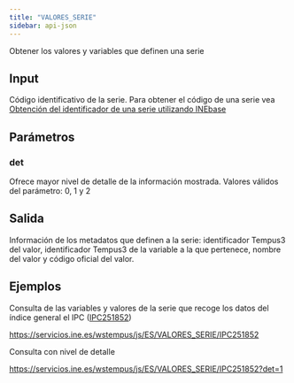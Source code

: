 ```yaml
---
title: "VALORES_SERIE"
sidebar: api-json
---
```


Obtener los valores y variables que definen una serie

## Input

Código identificativo de la serie. Para obtener el código de una serie vea [Obtención del identificador de una serie utilizando INEbase](../codigos_identificadores.html#obtenci%C3%B3n-del-identificador-de-una-serie-utilizando-inebase-s%C3%B3lo-tempus3)

## Parámetros

### **det**

Ofrece mayor nivel de detalle de la información mostrada. Valores válidos del parámetro: 0, 1 y 2

## Salida

Información de los metadatos que definen a la serie: identificador Tempus3 del valor, identificador Tempus3 de la variable a la que pertenece, nombre del valor y código oficial del valor.

## Ejemplos

Consulta de las variables y valores de la serie que recoge los datos del índice general el IPC ([IPC251852](https://www.ine.es/consul/serie.do?s=IPC251852))

<https://servicios.ine.es/wstempus/js/ES/VALORES_SERIE/IPC251852>

Consulta con nivel de detalle

<https://servicios.ine.es/wstempus/js/ES/VALORES_SERIE/IPC251852?det=1>
